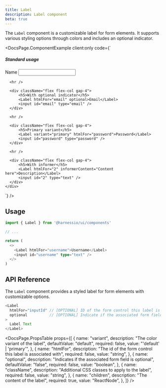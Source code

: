 ```yaml
---
title: Label
description: Label component
beta: true
---
```


The `Label` component is a customizable label for form elements. It supports various styling options through colors and includes an optional indicator.


<DocsPage.ComponentExample
  client:only
  code={`
  <TooltipProvider>
    <div className="flex flex-col gap-4">
      <div className="flex flex-col gap-4">
          <h5>Standard usage</h5>
          <Label htmlFor="name">Name</Label>
          <input id="name" type="text" />
      </div>

      <hr />

      <div className="flex flex-col gap-4">
          <h5>With optional indicator</h5>
          <Label htmlFor="email" optional>Email</Label>
          <input id="email" type="email" />
      </div>

      <hr />

      <div className="flex flex-col gap-4">
          <h5>Primary variant</h5>
          <Label variant="primary" htmlFor="password">Password</Label>
          <input id="password" type="password" />
      </div>

      <hr />

      <div className="flex flex-col gap-4">
          <h5>With informer</h5>
          <Label htmlFor="2" informerContent="Content here">Description</Label>
          <input id="2" type="text" />
      </div>
    </div>

  </TooltipProvider>
`}
/>

## Usage

```typescript jsx
import { Label } from '@harnessio/ui/components'

// ...

return (
  <>
    <Label htmlFor="username">Username</Label>
    <input id="username" type="text" />
  </>
)
```

## API Reference

The `Label` component provides a styled label for form elements with customizable options.

```typescript jsx
<Label
  htmlFor="inputId" // [OPTIONAL] ID of the form control this label is associated with
  optional          // [OPTIONAL] Indicate if the associated form field is optional
>
  Label Text
</Label>
```

<DocsPage.PropsTable
  props={[
    {
      name: "variant",
      description: "The color variant of the label",
      defaultValue: "default",
      required: false,
      value: "'default' | 'primary'",
    },
    {
      name: "htmlFor",
      description: "The id of the form control this label is associated with",
      required: false,
      value: "string",
    },
    {
      name: "optional",
      description: "Indicates if the associated form field is optional",
      defaultValue: "false",
      required: false,
      value: "boolean",
    },
    {
      name: "className",
      description: "Additional CSS classes to apply to the label",
      required: false,
      value: "string",
    },
    {
      name: "children",
      description: "The content of the label",
      required: true,
      value: "ReactNode",
    },
  ]}
/>
